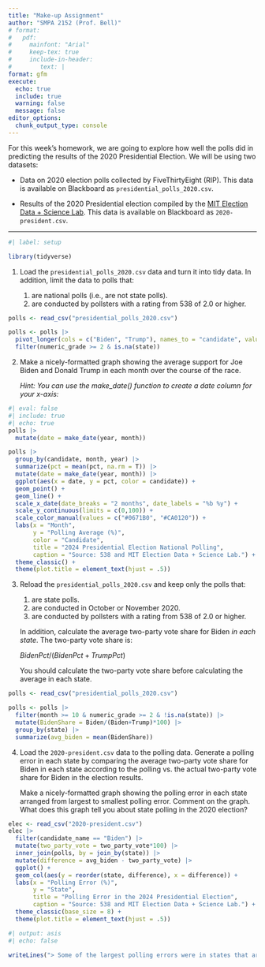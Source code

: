 ```yaml
---
title: "Make-up Assignment"
author: "SMPA 2152 (Prof. Bell)"
# format:
#   pdf:
#     mainfont: "Arial"
#     keep-tex: true
#     include-in-header:
#        text: |
format: gfm
execute:
  echo: true
  include: true
  warning: false
  message: false
editor_options: 
  chunk_output_type: console
---
```

\vspace{-3em}

For this week's homework, we are going to explore how well the polls did in predicting the results of the 2020 Presidential Election. We will be using two datasets:

- Data on 2020 election polls collected by FiveThirtyEight (RIP). This data is available on Blackboard as `presidential_polls_2020.csv`.

- Results of the 2020 Presidential election compiled by the [MIT Election Data + Science Lab](https://electionlab.mit.edu/). This data is available on Blackboard as `2020-president.csv`.
    
---

```r
#| label: setup

library(tidyverse)
```

1. Load the `presidential_polls_2020.csv` data and turn it into tidy data. In addition, limit the data to polls that:

    1. are national polls (i.e., are not state polls).
    2. are conducted by pollsters with a rating from 538 of 2.0 or higher.
    
```r
polls <- read_csv("presidential_polls_2020.csv")

polls <- polls |>
  pivot_longer(cols = c("Biden", "Trump"), names_to = "candidate", values_to = "pct") |>
  filter(numeric_grade >= 2 & is.na(state))
```

2. Make a nicely-formatted graph showing the average support for Joe Biden and Donald Trump in each month over the course of the race. 

    *Hint: You can use the make_date() function to create a date column for your x-axis:*
    
```r
#| eval: false
#| include: true
#| echo: true
polls |>
  mutate(date = make_date(year, month))
```

```r
polls |>
  group_by(candidate, month, year) |>
  summarize(pct = mean(pct, na.rm = T)) |>
  mutate(date = make_date(year, month)) |>
  ggplot(aes(x = date, y = pct, color = candidate)) +
  geom_point() +
  geom_line() +
  scale_x_date(date_breaks = "2 months", date_labels = "%b %y") +
  scale_y_continuous(limits = c(0,100)) +
  scale_color_manual(values = c("#0671B0", "#CA0120")) +
  labs(x = "Month",
       y = "Polling Average (%)",
       color = "Candidate",
       title = "2024 Presidential Election National Polling",
       caption = "Source: 538 and MIT Election Data + Science Lab.") +
  theme_classic() +
  theme(plot.title = element_text(hjust = .5))
```

3. Reload the `presidential_polls_2020.csv` and keep only the polls that:

    1. are state polls.
    2. are conducted in October or November 2020.
    3. are conducted by pollsters with a rating from 538 of 2.0 or higher.
    
    In addition, calculate the average two-party vote share for Biden *in each state*. The two-party vote share is:

    $BidenPct/(BidenPct + TrumpPct)$
    
    You should calculate the two-party vote share before calculating the average in each state.

```r
polls <- read_csv("presidential_polls_2020.csv")

polls <- polls |>
  filter(month >= 10 & numeric_grade >= 2 & !is.na(state)) |>
  mutate(BidenShare = Biden/(Biden+Trump)*100) |>
  group_by(state) |>
  summarize(avg_biden = mean(BidenShare))
```

4. Load the `2020-president.csv` data to the polling data. Generate a polling error in each state by comparing the average two-party vote share for Biden in each state according to the polling vs. the actual two-party vote share for Biden in the election results.

    Make a nicely-formatted graph showing the polling error in each state arranged from largest to smallest polling error. Comment on the graph. What does this graph tell you about state polling in the 2020 election?

```r
elec <- read_csv("2020-president.csv")
elec |>
  filter(candidate_name == "Biden") |>
  mutate(two_party_vote = two_party_vote*100) |>
  inner_join(polls, by = join_by(state)) |>
  mutate(difference = avg_biden - two_party_vote) |>
  ggplot() +
  geom_col(aes(y = reorder(state, difference), x = difference)) +
  labs(x = "Polling Error (%)",
       y = "State",
       title = "Polling Error in the 2024 Presidential Election",
       caption = "Source: 538 and MIT Election Data + Science Lab.") +
  theme_classic(base_size = 8) +
  theme(plot.title = element_text(hjust = .5))
```

```r
#| output: asis
#| echo: false

writeLines("> Some of the largest polling errors were in states that are not competitive, meaning that there probably was not much polling in those states. However, most states have a polling error which overestimates Biden's vote share, suggesting a general pattern in 2020 election polling to overestimate Biden.")
```